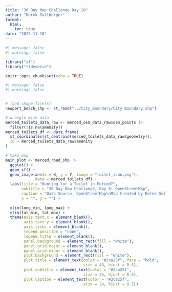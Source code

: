 ```yaml
---
title: "30 Day Map Challenge Day 10"
author: "Derek Sollberger"
format: 
  html:
    toc: true
date: "2022-11-10"
---
```


```r
#| message: false
#| warning: false

library("sf")
library("tidyverse")

knitr::opts_chunk$set(echo = TRUE)

```

```r
#| message: false
#| warning: false


# load shape file(s)
newport_beach_shp <- st_read("../City_Boundary/City Boundary.shp")
```

```r
# wrangle with data
merced_toilets_data_raw <- merced_osm_data_raw$osm_points |>
  filter(!is.na(amenity))
merced_toilets_df <- data.frame(
  st_coordinates(st_centroid(merced_toilets_data_raw$geometry)),
  id = merced_toilets_data_raw$amenity
)
```


```r
# make map
main_plot <- merced_road_shp |>
  ggplot() +
  geom_sf() +
  geom_image(aes(x = X, y = Y, image = "toilet_icon.png"),
             data = merced_toilets_df) +
  labs(title = "Hunting for a Toilet in Merced?",
       subtitle = "30 Day Map Challange, Day 8: OpenStreetMap",
       caption = "Data Source: OpenStreetMap\nMap Created by Derek Sollberger",
       x = "", y = "") +
  
  xlim(long_min, long_max) +
  ylim(lat_min, lat_max) +
  theme(axis.text.x = element_blank(),
        axis.text.y = element_blank(),
        axis.ticks = element_blank(),
        legend.position = "none",
        legend.title = element_blank(),
        panel.background = element_rect(fill = "white"),
        panel.grid.major = element_blank(),
        panel.grid.minor = element_blank(),
        plot.background = element_rect(fill = "white"),
        plot.title = element_text(color = "#2ca25f", face = "bold",
                                  size = 48, hjust = 0.5),
        plot.subtitle = element_text(color = "#2ca25f",
                                  size = 36, hjust = 0.5),
        plot.caption = element_text(color = "#2ca25f",
                                  size = 24, hjust = 0.5))
```


